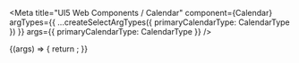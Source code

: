 

<Meta
  title="UI5 Web Components / Calendar"
  component={Calendar}
  argTypes={{
    ...createSelectArgTypes({ primaryCalendarType: CalendarType })
  }}
  args={{
    primaryCalendarType: CalendarType
  }}
/>

<DocsHeader />

<Canvas>
  <Story name="Default">
    {(args) => {
      return <Calendar {...args} />;
    }}
  </Story>
</Canvas>

<ArgsTable story="." />
